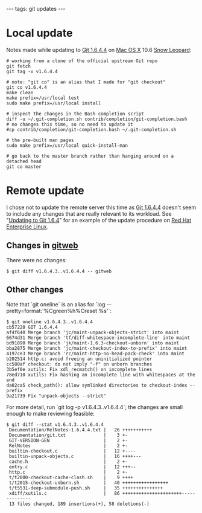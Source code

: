 ---
tags: git updates
---
= Local update =

Notes made while updating to [[Git 1.6.4.4]] on [[Mac OS X]] 10.6 [[Snow Leopard]]:

<pre># working from a clone of the official upstream Git repo
git fetch
git tag -v v1.6.4.4

# note: "git co" is an alias that I made for "git checkout"
git co v1.6.4.4
make clean
make prefix=/usr/local test
sudo make prefix=/usr/local install

# inspect the changes in the Bash completion script
diff -u ~/.git-completion.sh contrib/completion/git-completion.bash
# no changes this time, so no need to update it
#cp contrib/completion/git-completion.bash ~/.git-completion.sh

# the pre-built man pages
sudo make prefix=/usr/local quick-install-man

# go back to the master branch rather than hanging around on a detached head
git co master</pre>

= Remote update =

I chose not to update the remote server this time as [[Git 1.6.4.4]] doesn't seem to include any changes that are really relevant to its workload. See "[[Updating to Git 1.6.4]]" for an example of the update procedure on [[Red Hat Enterprise Linux]].

== Changes in [[gitweb]] ==

There were no changes:

<pre lang="shell">$ git diff v1.6.4.3..v1.6.4.4 -- gitweb</pre>

== Other changes ==

Note that `git oneline` is an alias for `log --pretty=format:'%Cgreen%h%Creset %s'`:

<pre lang="shell">$ git oneline v1.6.4.3..v1.6.4.4
cb57220 GIT 1.6.4.4
af4f640 Merge branch 'jc/maint-unpack-objects-strict' into maint
6674d31 Merge branch 'tf/diff-whitespace-incomplete-line' into maint
bd91890 Merge branch 'jk/maint-1.6.3-checkout-unborn' into maint
bba2875 Merge branch 'jc/maint-checkout-index-to-prefix' into maint
4197ce3 Merge branch 'rc/maint-http-no-head-pack-check' into maint
b202514 http.c: avoid freeing an uninitialized pointer
cc580af checkout: do not imply "-f" on unborn branches
3b5ef0e xutils: Fix xdl_recmatch() on incomplete lines
78ed710 xutils: Fix hashing an incomplete line with whitespaces at the end
da02ca5 check_path(): allow symlinked directories to checkout-index --prefix
9a21739 Fix "unpack-objects --strict"</pre>

For more detail, run `git log -p v1.6.4.3..v1.6.4.4`; the changes are small enough to make reviewing feasible:

<pre lang="shell">$ git diff --stat v1.6.4.3..v1.6.4.4
 Documentation/RelNotes-1.6.4.4.txt |   26 +++++++++++
 Documentation/git.txt              |    3 +-
 GIT-VERSION-GEN                    |    2 +-
 RelNotes                           |    2 +-
 builtin-checkout.c                 |   12 +----
 builtin-unpack-objects.c           |   16 ++++---
 cache.h                            |    2 +-
 entry.c                            |   12 +++--
 http.c                             |    2 +-
 t/t2000-checkout-cache-clash.sh    |    9 ++++
 t/t2015-checkout-unborn.sh         |   40 +++++++++++++++++
 t/t5531-deep-submodule-push.sh     |   35 +++++++++++++++
 xdiff/xutils.c                     |   86 ++++++++++++++++++++++--------------
 13 files changed, 189 insertions(+), 58 deletions(-)</pre>

